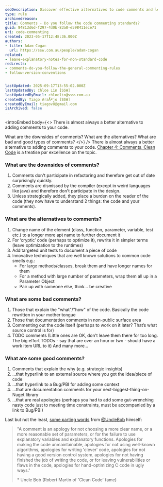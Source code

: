 ```yaml
---
seoDescription: Discover effective alternatives to code comments and learn how to write cleaner, maintainable code with insights from Clean Code and Robert Martin (Uncle Bob).
type: rule
archivedreason:
title: Comments - Do you follow the code commenting standards?
guid: 84813d6d-f297-4d0b-83a8-e598411ece71
uri: code-commenting
created: 2023-05-17T12:48:36.000Z
authors:
- title: Adam Cogan
  url: https://ssw.com.au/people/adam-cogan
related:
- leave-explanatory-notes-for-non-standard-code
redirects:
- comments-do-you-follow-the-general-commenting-rules
- follow-version-conventions


lastUpdated: 2025-09-17T13:55:02.000Z
lastUpdatedBy: Chloe Lin [SSW]
lastUpdatedByEmail: chloelin@ssw.com.au
createdBy: Tiago AraÃºjo [SSW]
createdByEmail: tiagov8@gmail.com
isArchived: false
---
```


<introEmbed
  body={<>
There is almost always a better alternative to adding comments to your code.

What are the downsides of comments? What are the alternatives? What are bad and good types of comments?
  </>}
/>
There is almost always a better alternative to adding comments to your code. [Chapter 4: Comments, Clean Code](https://www.amazon.ca/Clean-Code-Handbook-Software-Craftsmanship-ebook/dp/B001GSTOAM) is a treatise par excellence on the topic.

### What are the downsides of comments?

1. Comments don't participate in refactoring and therefore get out of date surprisingly quickly.
2. Comments are dismissed by the compiler (except in weird languages like java) and therefore don't participate in the design.
3. Unless strategically added, they place a burden on the reader of the code (they now have to understand 2 things: the code and your comments).

### What are the alternatives to comments?

1. Change name of the element (class, function, parameter, variable, test etc.) to a longer more apt name to further document it
2. For ‘cryptic’ code (perhaps to optimize it), rewrite it in simpler terms (leave optimization to the runtimes)
3. Add targeted unit tests to document a piece of code
4. Innovative techniques that are well known solutions to common code smells e.g.:
    * For large methods/classes, break them and have longer names for them
    * For a method with large number of parameters, wrap them all up in a Parameter Object
    * Pair up with someone else, think... be creative

### What are some **bad** comments?

1. Those that explain the "what"/"how" of the code. Basically the code rewritten in your mother tongue
2. Those that documentation comments in non-public surface area
3. Commenting out the code itself (perhaps to work on it later? That’s what source control is for)
4. TODO comments (Little ones are OK, don't leave them there for too long. The big effort TODOs - say that are over an hour or two - should have a work item URL to it)
   And many more...

### What are some **good** comments?

1. Comments that explain the why (e.g. strategic insights)
2. ...that hyperlink to an external source where you got the idea/piece of code
3. ...that hyperlink to a Bug/PBI for adding some context
4. ...that are documentation comments for your next-biggest-thing-on-Nuget library
5. ...that are real apologies (perhaps you had to add some gut-wrenching nasty code just to meeting time constraints, must be accompanied by a link to Bug/PBI)

Last but not the least, [some parting words](http://butunclebob.com/ArticleS.TimOttinger.ApologizeIncode) from [@UncleBob](https://twitter.com/unclebobmartin) himself:

> "A comment is an apology for not choosing a more clear name, or a more reasonable set of parameters, or for the failure to use explanatory variables and explanatory functions. Apologies for making the code unmaintainable, apologies for not using well-known algorithms, apologies for writing 'clever' code, apologies for not having a good version control system, apologies for not having finished the job of writing the code, or for leaving vulnerabilities or flaws in the code, apologies for hand-optimizing C code in ugly ways."
>
> \* Uncle Bob (Robert Martin of 'Clean Code' fame)
